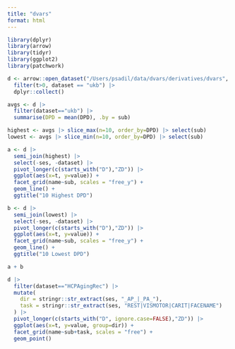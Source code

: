 ```yaml
---
title: "dvars"
format: html
---
```


```r
library(dplyr)
library(arrow)
library(tidyr)
library(ggplot2)
library(patchwork)
```


```r

d <- arrow::open_dataset("/Users/psadil/data/dvars/derivatives/dvars", format = "ipc") |> 
  filter(t>0, dataset == "ukb") |>
  dplyr::collect()

```


```r
avgs <- d |>
  filter(dataset=="ukb") |>
  summarise(DPD = mean(DPD), .by = sub) 

highest <- avgs |> slice_max(n=10, order_by=DPD) |> select(sub)
lowest <- avgs |> slice_min(n=10, order_by=DPD) |> select(sub)

```


```r
a <- d |>
  semi_join(highest) |>
  select(-ses, -dataset) |>
  pivot_longer(c(starts_with("D"),"ZD")) |>
  ggplot(aes(x=t, y=value)) +
  facet_grid(name~sub, scales = "free_y") +
  geom_line() +
  ggtitle("10 Highest DPD")

b <- d |>
  semi_join(lowest) |>
  select(-ses, -dataset) |>
  pivot_longer(c(starts_with("D"),"ZD")) |>
  ggplot(aes(x=t, y=value)) +
  facet_grid(name~sub, scales = "free_y") +
  geom_line() +
  ggtitle("10 Lowest DPD")

a + b
```


```r
d |>
  filter(dataset=="HCPAgingRec") |>
  mutate(
    dir = stringr::str_extract(ses, "_AP_|_PA_"),
    task = stringr::str_extract(ses, "REST|VISMOTOR|CARIT|FACENAME")
  ) |>
  pivot_longer(c(starts_with("D", ignore.case=FALSE),"ZD")) |>
  ggplot(aes(x=t, y=value, group=dir)) +
  facet_grid(name~sub+task, scales = "free") +
  geom_point()
```

